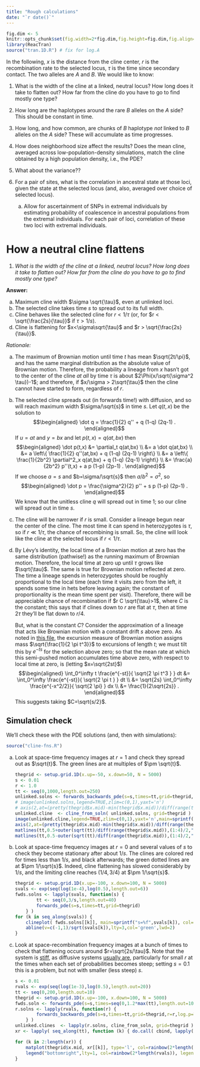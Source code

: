 ```yaml
---
title: "Rough calculations"
date: "`r date()`"
---
```


$$
\newcommand{\E}{\mathbb{E}}
\renewcommand{\P}{\mathbb{P}}
\newcommand{\R}{\mathbb{R}}
\DeclareMathOperator{\sgn}{sgn}
\newcommand{\grad}{\nabla}
$$

```r
fig.dim <- 5
knitr::opts_chunk$set(fig.width=2*fig.dim,fig.height=fig.dim,fig.align='center')
library(ReacTran)
source("tran.1D.R") # fix for log.A
```

In the following, $x$ is the distance from the cline center,
$r$ is the recombination rate to the selected locus,
$\tau$ is the time since secondary contact.
The two alleles are $A$ and $B$.
We would like to know:

1.  What is the width of the cline at a linked, neutral locus?
    How long does it take to flatten out?
    How far from the cline do you have to go to find mostly one type?

2.  How long are the haplotypes around the rare $B$ alleles on the $A$ side?
    This should be constant in time.
    
3.  How long, and how common, are chunks of $B$ haplotype *not* linked to $B$ alleles on the $A$ side?
    These will accumulate as time progresses.

4.  How does neighborhood size affect the results?
    Does the mean cline, averaged across low-population-density simulations,
    match the cline obtained by a high population density, i.e., the PDE?

5.  What about the variance??

6.  For a pair of sites, what is the correlation in ancestral state at those loci,
    given the state at the selected locus
    (and, also, averaged over choice of selected locus).

    a.  Allow for ascertainment of SNPs in extremal individuals
        by estimating probability of coalescence in ancestral populations
        from the extremal individuals.
        For each pair of loci, correlation of these two loci with extremal individuals.



How a neutral cline flattens
============================


1.  *What is the width of the cline at a linked, neutral locus?*
    *How long does it take to flatten out?* *How far from the cline do you have to go to find mostly one type?*

**Answer:**

a.  Maximum cline width $\sigma \sqrt{\tau}$, even at unlinked loci.
b.  The selected cline takes time $s$ to spread out to its full width.
c.  Cline behaves like the selected cline for $r < 1/\tau$ (or, for $r < \sqrt{\frac{2s}{\tau}}$ if $\tau>1/s$).
d.  Cline is flattening for $x<\sigma\sqrt{\tau}$ and $r > \sqrt{\frac{2s}{\tau}}$.

*Rationale:*

a.  The maximum of Brownian motion until time $t$ has mean $\sqrt{2t/\pi}$,
    and has the same marginal distribution as the absolute value of Brownian motion.
    Therefore, the probability a lineage from $x$ hasn't got to the center of the cline *at all* by time $\tau$ 
    is about $2\Phi(x/\sqrt{\sigma^2 \tau})-1$;
    and therefore, if $x/\sigma > 2\sqrt{\tau}$ then the cline cannot have started to form, regardless of $r$.

b.  The selected cline spreads out (in forwards time!) with diffusion,
    and so will reach maximum width $\sigma/\sqrt{s}$ in time $s$.
    Let $q(t,x)$ be the solution to
    $$\begin{aligned}
    \dot q = \frac{1}{2} q'' + q (1-q) (2q-1) .
    \end{aligned}$$
    If $u=at$ and $y=bx$ and let $p(t,x) = q(at,bx)$ then
    $$\begin{aligned}
    \dot p(t,x)
        &= \partial_t q(at,bx) \\
        &= a \dot q(at,bx) \\
        &= a \left\{ \frac{1}{2} q''(at,bx) + q (1-q) (2q-1) \right\} \\
        &= a \left\{ \frac{1}{2b^2} \partial^2_x q(at,bx) + q (1-q) (2q-1) \right\} \\
        &= \frac{a}{2b^2} p''(t,x) + a p (1-p) (2p-1)  .
    \end{aligned}$$
    If we choose $a=s$ and $b=\sigma/\sqrt{s}$ then $a/b^2=\sigma^2$, so
    $$\begin{aligned}
    \dot p = \frac{\sigma^2}{2} p'' + s p (1-p) (2p-1) .
    \end{aligned}$$
    We know that the unitless cline $q$ will spread out in time 1;
    so our cline will spread out in time $s$.

c.  The cline will be narrower if $r$ is small.
    Consider a lineage begun near the center of the cline.
    The most time it can spend in heterozygotes is $\tau$,
    so if $r \ll 1/\tau$, the chance of recombining is small.
    So, the cline will look like the cline at the selected locus if $r < 1/\tau$.

d.  By Lévy's identity, the local time of a Brownian motion at zero
    has the same distribution (pathwise!) as the running maximum of Brownian motion.
    Therefore, the local time at zero up until $\tau$ grows like $\sqrt{\tau}$.
    The same is true for Brownian motion reflected at zero.
    The time a lineage spends in heterozygotes should be roughly proportional to the local time
    (each time it visits zero from the left, it spends some time in hets before leaving again; 
    the constant of proportionality is the mean time spent per visit).
    Therefore, there will be appreciable chance of recombination if $r C \sqrt{\tau}>1$,
    where $C$ is the constant;
    this says that if clines down to $r$ are flat at $\tau$, then at time $2\tau$ they'll be flat down to $r/4$.

    But, what is the constant $C$?
    Consider the approximation of a lineage that acts like Brownian motion with a constant drift $s$ above zero.
    As noted in [this file](diffusion-local-times.html),
    the excursion measure of Brownian motion assigns mass $\sqrt{\frac{1}{2 \pi t^3}}$ to excursions of length $t$;
    we must tilt this by $e^{-ts}$ for the selection above zero;
    so that the mean rate at which this semi-pushed motion accumulates time above zero,
    with respect to local time at zero,
    is  (letting $x=\sqrt{2st}$)
    $$\begin{aligned}
    \int_0^\infty t \frac{e^{-st}}{ \sqrt{2 \pi t^3 } } dt 
    &=
    \int_0^\infty \frac{e^{-st}}{ \sqrt{2 \pi t } } dt \\
    &=
    \sqrt{2s} \int_0^\infty \frac{e^{-x^2/2}}{ \sqrt{2 \pi} } dx \\
    &=
    \frac{1}{2\sqrt{2s}} .
    \end{aligned}$$
    This suggests taking $C=\sqrt{s/2}$.


Simulation check
----------------

We'll check these with the PDE solutions
(and, then with simulations):

```r
source("cline-fns.R")
```



a.  Look at space-time frequency images at $r=1$ and check they spread out as $\sqrt{t}$.
    The green lines are at multiples of $\pm \sqrt{t}$.
    
    ```r
    thegrid <- setup.grid.1D(x.up=-50, x.down=50, N = 5000)
    s <- 0.01
    r <- 1.0
    tt <- seq(0,1000,length.out=250)
    unlinked.solns <- forwards_backwards_pde(s=s,times=tt,grid=thegrid,r=r,log.p=TRUE)
    # image(unlinked.solns,legend=TRUE,zlim=c(0,1),yaxt='n')
    # axis(2,at=(pretty(thegrid$x.mid)-min(thegrid$x.mid))/diff(range(thegrid$x.mid)),labels=pretty(thegrid$x.mid))
    unlinked.cline  <- cline_from_soln( unlinked.solns, grid=thegrid )
    image(unlinked.cline,legend=TRUE,zlim=c(0,1),yaxt='n',main=sprintf("r=%f, s=%f",r,s))
    axis(2,at=(pretty(thegrid$x.mid)-min(thegrid$x.mid))/diff(range(thegrid$x.mid)),labels=pretty(thegrid$x.mid))
    matlines(tt,0.5+outer(sqrt(tt)/diff(range(thegrid$x.mid)),(1:4)/2,"*"),lwd=2,col='green')
    matlines(tt,0.5-outer(sqrt(tt)/diff(range(thegrid$x.mid)),(1:4)/2,"*"),lwd=2,col='green')
    ```

b.  Look at space-time frequency images at $r=0$ and several values of $s$
    to check they become stationary after about $1/s$.
    The clines are colored red for times less than $1/s$, and black afterwards;
    the green dotted lines are at $\pm 1/\sqrt{s}$.
    Indeed, cline flattening has slowed considerably by $1/s$, 
    and the limiting cline reaches $(1/4,3/4)$ at $\pm 1/\sqrt{s}$.
    
    ```r
    thegrid <- setup.grid.1D(x.up=-100, x.down=100, N = 5000)
    svals <- exp(seq(log(1e-4),log(0.5),length.out=6))
    fwds.solns <- lapply(svals, function(s) {
            tt <- seq(0,3/s,length.out=40)
            forwards_pde(s=s,times=tt,grid=thegrid) 
        } )
    for (k in seq_along(svals)) {
        clineplot( fwds.solns[[k]], main=sprintf("s=%f",svals[k]), col=ifelse( fwds.solns[[k]][,1]>1/svals[k], adjustcolor("black",0.5), adjustcolor("red",0.5) ) )
        abline(v=c(-1,1)/sqrt(svals[k]),lty=3,col='green',lwd=2)
    }
    ```

c.  Look at space-recombination frequency images at a bunch of times
    to check that flattening occurs around $r=\sqrt{2s/\tau}$.
    Note that the system is [stiff](https://en.wikipedia.org/wiki/Stiff_equation), 
    as diffusive systems [usually are](http://scicomp.stackexchange.com/questions/891/the-definition-of-stiff-ode-system),
    particularly for small $r$ at the times when each set of probabilities becomes steep;
    setting $s=0.1$ this is a problem, but not with smaller (less steep) $s$.
    
    ```r
    s <- 0.01
    rvals <- exp(seq(log(1e-3),log(0.5),length.out=20))
    tt <- seq(0,200,length.out=10)
    thegrid <- setup.grid.1D(x.up=-100, x.down=100, N = 5000)
    fwds.soln <- forwards_pde(s=s,times=seq(0,1.2*max(tt),length.out=1000),grid=thegrid)
    r.solns <- lapply(rvals, function(r) {
            forwards_backwards_pde(s=s,times=tt,grid=thegrid,r=r,log.p=TRUE,fwds.soln=fwds.soln)
        } )
    unlinked.clines  <- lapply(r.solns, cline_from_soln, grid=thegrid )
    xr <- lapply( seq_along(tt), function (k) { do.call( cbind, lapply( unlinked.clines, function (x) x[k,-1] ) ) } )
    ```
    ```r
    for (k in 2:length(xr)) {
        matplot(thegrid$x.mid, xr[[k]], type='l', col=rainbow(2*length(rvals)), lty=1, main=sprintf("t=%f",tt[k]), ylab='probability' )
        legend("bottomright",lty=1, col=rainbow(2*length(rvals)), legend=sprintf("r=%f : %f",rvals,rvals*sqrt(tt[k]/2/s)),cex=0.5)
    }
    ```
